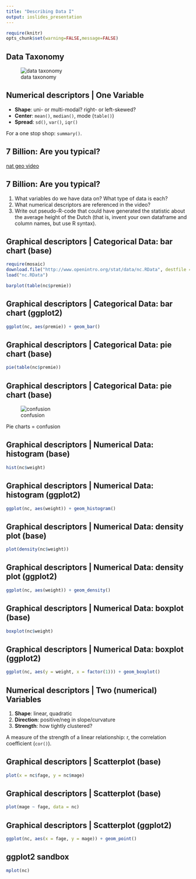 ```yaml
---
title: "Describing Data I"
output: ioslides_presentation
---
```


```r
require(knitr)
opts_chunk$set(warning=FALSE,message=FALSE)
```

## Data Taxonomy

![data taxonomy](https://andrewpbray.github.io/data-taxonomy.png)


## Numerical descriptors | One Variable {.build}
- **Shape**: uni- or multi-modal? right- or left-skewed?
- **Center**: `mean()`, `median()`, mode (`table()`)
- **Spread**: `sd()`, `var()`, `iqr()`

For a one stop shop: `summary()`.


## 7 Billion: Are you typical?

[nat geo video](http://www.youtube.com/watch?v=4B2xOvKFFz4)


## 7 Billion: Are you typical?
1.  What variables do we have data on?  What type of data is each?
2.  What numerical descriptors are referenced in the video?
3.  Write out pseudo-R-code that could have generated the statistic about the 
average height of the Dutch (that is, invent your own dataframe and column names,
but use R syntax).


## Graphical descriptors | Categorical Data: bar chart (base) {.build}

```r
require(mosaic)
download.file("http://www.openintro.org/stat/data/nc.RData", destfile = "nc.RData")
load("nc.RData")
```

```r
barplot(table(nc$premie))
```


## Graphical descriptors | Categorical Data: bar chart (ggplot2) {.build}

```r
ggplot(nc, aes(premie)) + geom_bar()
```


## Graphical descriptors | Categorical Data: pie chart (base) {.build}

```r
pie(table(nc$premie))
```


## Graphical descriptors | Categorical Data: pie chart (base) {.build}

![confusion](http://librarylostfoundblog.files.wordpress.com/2013/06/the-oatmeal.jpg)

Pie charts = confusion


## Graphical descriptors | Numerical Data: histogram (base) {.build}

```r
hist(nc$weight)
```


## Graphical descriptors | Numerical Data: histogram (ggplot2) {.build}

```r
ggplot(nc, aes(weight)) + geom_histogram()
```


## Graphical descriptors | Numerical Data: density plot (base) {.build}

```r
plot(density(nc$weight))
```


## Graphical descriptors | Numerical Data: density plot (ggplot2) {.build}

```r
ggplot(nc, aes(weight)) + geom_density()
```


## Graphical descriptors | Numerical Data: boxplot (base) {.build}

```r
boxplot(nc$weight)
```


## Graphical descriptors | Numerical Data: boxplot (ggplot2) {.build}

```r
ggplot(nc, aes(y = weight, x = factor(1))) + geom_boxplot()
```


## Numerical descriptors | Two (numerical) Variables {.build}

1. **Shape**: linear, quadratic
2. **Direction**: positive/neg in slope/curvature
3. **Strength**: how tightly clustered?

A measure of the strength of a linear relationship: r, the correlation coefficient
(`cor()`).


## Graphical descriptors | Scatterplot (base) {.build}

```r
plot(x = nc$fage, y = nc$mage)
```


## Graphical descriptors | Scatterplot (base) {.build}

```r
plot(mage ~ fage, data = nc)
```


## Graphical descriptors | Scatterplot (ggplot2) {.build}

```r
ggplot(nc, aes(x = fage, y = mage)) + geom_point()
```


## ggplot2 sandbox

```r
mplot(nc)
```






